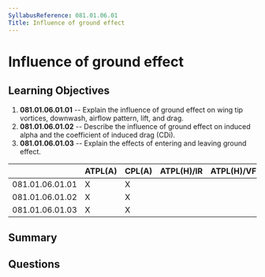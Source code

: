 ```yaml
---
SyllabusReference: 081.01.06.01
Title: Influence of ground effect
---
```


# Influence of ground effect

## Learning Objectives

1. **081.01.06.01.01** -- Explain the influence of ground effect on wing tip
   vortices, downwash, airflow pattern, lift, and drag.
2. **081.01.06.01.02** -- Describe the influence of ground effect on induced
   alpha and the coefficient of induced drag (CDi).
3. **081.01.06.01.03** -- Explain the effects of entering and leaving ground
   effect.

|                 | ATPL(A) | CPL(A) | ATPL(H)/IR | ATPL(H)/VFR | CPL(H) | IR  | CBIR(A) |
| --------------- | ------- | ------ | ---------- | ----------- | ------ | --- | ------- |
| 081.01.06.01.01 | X       | X      |            |             |        |     |         |
| 081.01.06.01.02 | X       | X      |            |             |        |     |         |
| 081.01.06.01.03 | X       | X      |            |             |        |     |         |

## Summary

## Questions
